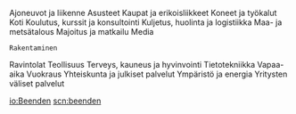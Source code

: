 Ajoneuvot ja liikenne 
Asusteet 
Kaupat ja erikoisliikkeet 
Koneet ja työkalut 
Koti 
Koulutus, kurssit ja konsultointi 
Kuljetus, huolinta ja logistiikka 
Maa- ja metsätalous 
Majoitus ja matkailu 
Media 
 Rakentaminen 
Ravintolat 
Teollisuus 
Terveys, kauneus ja hyvinvointi 
Tietotekniikka 
Vapaa-aika 
Vuokraus 
Yhteiskunta ja julkiset palvelut 
Ympäristö ja energia 
Yritysten väliset palvelut

[[io:Beenden]]
[[scn:beenden]]
